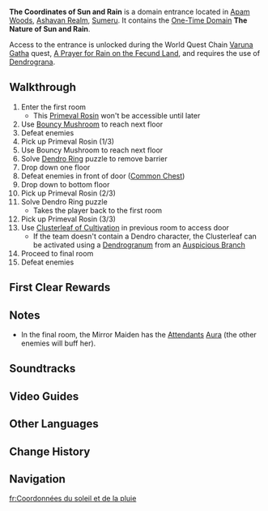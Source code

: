 {{Domain Infobox
|image        = Domain The Coordinates of Sun and Rain.png
|type         = One-Time
|description  = According to the legends, the [[Greater Lord Rukkhadevata|goddess who had command over plants]] would summon forth a spirit of timely rains, whose name was [[Varuna]], or "water and sky." These same legends say that the now-deceased [[Viaghara|forest king]] used hedges and streams, and the [[Aranara|children of the pomegranate]] used dreams and illusions to create a labyrinth as deep and intricate as the very roots of trees themselves, to defend the secret of sun and rain.
|region       = Sumeru
|subregion    = Dharma Forest
|area         = Ashavan Realm
|subarea      = Apam Woods
|poi          = The Rain's End
|recElements  = Dendro
|recLevel     = WL-dependent
|requiredAR   = 32
}}
{{Description|Both truth-seekers and crooks will still delve into the ancient ruins of Apam Woods to search for the flow of sun and rain. Regardless, they all become lost in the forest of dreams, its green maze as intricate as a spider's web.}}
'''The Coordinates of Sun and Rain''' is a domain entrance located in [[Apam Woods]], [[Ashavan Realm]], [[Sumeru]]. It contains the [[One-Time Domain]] '''The Nature of Sun and Rain'''.

Access to the entrance is unlocked during the World Quest Chain [[Varuna Gatha]] quest, [[A Prayer for Rain on the Fecund Land]], and requires the use of [[Dendrograna]].

==Walkthrough==
# Enter the first room
#* This [[Primeval Rosin]] won't be accessible until later
# Use [[Bouncy Mushroom]] to reach next floor
# Defeat enemies {{Enemy List|Eremite Linebreaker*2;Eremite Crossbow}}
# Pick up Primeval Rosin (1/3)
# Use Bouncy Mushroom to reach next floor
# Solve [[Valaya|Dendro Ring]] puzzle to remove barrier
# Drop down one floor
# Defeat enemies in front of door ([[Common Chest]]) {{Enemy List|Eremite Crossbow;Eremite Axe Vanguard;Eremite Sword-Dancer}}
# Drop down to bottom floor
# Pick up Primeval Rosin (2/3)
# Solve Dendro Ring puzzle
#* Takes the player back to the first room
# Pick up Primeval Rosin (3/3)
# Use [[Clusterleaf of Cultivation]] in previous room to access door
#* If the team doesn't contain a Dendro character, the Clusterleaf can be activated using a [[Dendrogranum]] from an [[Auspicious Branch]]
# Proceed to final room
# Defeat enemies {{Enemy List|Eremite Desert Clearwater;Eremite Sunfrost;Eremite Daythunder;Mirror Maiden}}

==First Clear Rewards==
{{Card|Primogem|40}}
{{Card|Adventure EXP|500}}
{{Card|Dendro Sigil|5}}
{{Card|Feather of Judgment|1|quality=4}}
{{Card|Guide to Ingenuity|2}}
{{Card|Hero's Wit|3}}
{{Card|Mystic Enhancement Ore|5}}
{{Card|Mora|40000}}

==Notes==
* In the final room, the Mirror Maiden has the [[Attendants]] [[Aura]] (the other enemies will buff her).

==Soundtracks==
{{Soundtracks by Category Table|type=domain}}

==Video Guides==
{{EVT
|video1   = https://youtu.be/s0r8TnYJXf4
|caption1 = How To Unlock: The Coordinates of Sun and Rain Domain

|video2   = https://youtu.be/ZROfbb30kTk
|caption2 = The Coordinates of Sun and Rain Guide (2 Chests)
}}

==Other Languages==
{{Other Languages
|en      = The Coordinates of Sun and Rain
|zhs     = 晴雨的经纬
|zhs_rm  = Qíngyǔ de Jīngwěi
|zht     = 晴雨的經緯
|zht_rm  = Qíngyǔ de Jīngwěi
|zh_tl   = The Longitude and Latitude of Clear Weather and Rain
|ja      = 晴雨の経緯
|ja_rm   = Seiu no Kei'i
|ja_tl   = The Longitude and Latitude of Clear Weather and Rain{{Sino|ja|part=1}}
|ko      = 날씨의 {{tt|좌표|座標}}
|ko_rm   = Nalssi-ui Jwapyo
|ko_tl   = The Coordinates of Weather
|es      = Coordenadas del sol y la lluvia
|es_tl   = Coordinates of the Sun and the Rain
|fr      = Coordonnées du soleil et de la pluie
|fr_tl   = Coordinates of Sun and Rain
|ru      = Координаты солнца и дождя
|ru_tl   = The Coordinates of Sun and Rain
|th      = ฟ้าฝนวนบรรจบ
|th_rm   = 
|th_tl   = 
|vi      = Trật Tự Của Nắng Mưa
|vi_tl   = 
|de      = Koordinaten von Sonne und Regen
|de_tl   = Coordinates of Sun and Rain
|id      = The Coordinates of Sun and Rain
|pt      = Coordenadas do Sol e Chuva
|pt_tl   = 
|tr      = Güneşin Eylemi ve Yağmurun Boylamı
|tr_tl   = 
|it      = Coordinate del sole e della pioggia
|it_tl   = 
}}

==Change History==
{{Change History|3.0}}
<!--
==References==
{{Reflist}}
-->
==Navigation==
{{Domain Navbox|Permanent}}

[[fr:Coordonnées du soleil et de la pluie]]